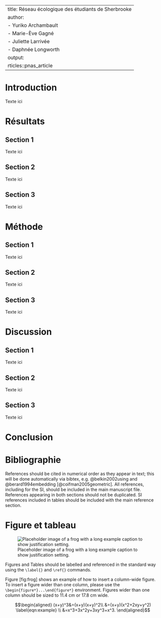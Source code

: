 
---
title: Réseau écologique des étudiants de Sherbrooke
author:
- Yuriko Archambault
- Marie-Ève Gagné
- Juliette Larrivée
- Daphnée Longworth
output:
  rticles::pnas_article
---

# Introduction

Texte ici

# Résultats

## Section 1

Texte ici

## Section 2

Texte ici

## Section 3

Texte ici

# Méthode

## Section 1

Texte ici

## Section 2

Texte ici

## Section 3

Texte ici

# Discussion

## Section 1

Texte ici

## Section 2

Texte ici

## Section 3

Texte ici

# Conclusion

# Bibliographie

References should be cited in numerical order as they appear in text;
this will be done automatically via bibtex, e.g. @belkin2002using and
@berard1994embedding [@coifman2005geometric]. All references, including
for the SI, should be included in the main manuscript file. References
appearing in both sections should not be duplicated. SI references
included in tables should be included with the main reference section.


# Figure et tableau

![Placeholder image of a frog with a long example caption to show
justification setting.<span data-label="fig:frog"></span>](frog.png)

Figures and Tables should be labelled and referenced in the standard way
using the `\label{}` and `\ref{}` commands.

Figure \[fig:frog\] shows an example of how to insert a column-wide
figure. To insert a figure wider than one column, please use the
`\begin{figure*}...\end{figure*}` environment. Figures wider than one
column should be sized to 11.4 cm or 17.8 cm wide.


$$\begin{aligned}
(x+y)^3&=(x+y)(x+y)^2\\
       &=(x+y)(x^2+2xy+y^2) \label{eqn:example} \\
       &=x^3+3x^2y+3xy^3+x^3. 
\end{aligned}$$
